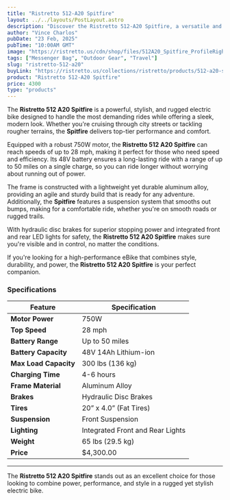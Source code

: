 ```yaml
---
title: "Ristretto 512-A20 Spitfire"
layout: ../../layouts/PostLayout.astro
description: "Discover the Ristretto 512-A20 Spitfire, a versatile and stylish messenger bag designed for daily commuters and adventurers alike."
author: "Vince Charlos"
pubDate: "23 Feb, 2025"
pubTime: "10:00AM GMT"
image: "https://ristretto.us/cdn/shop/files/512A20_Spitfire_ProfileRightView_01.jpg?v=1718302465&width=3000"
tags: ["Messenger Bag", "Outdoor Gear", "Travel"]
slug: "ristretto-512-a20"
buyLink: "https://ristretto.us/collections/ristretto/products/512-a20-spitfire?variant=48656093118742"
product: "Ristretto 512-A20 Spitfire"
price: 4300
type: "products"
---
```


The **Ristretto 512 A20 Spitfire** is a powerful, stylish, and rugged electric bike designed to handle the most demanding rides while offering a sleek, modern look. Whether you're cruising through city streets or tackling rougher terrains, the **Spitfire** delivers top-tier performance and comfort.

Equipped with a robust 750W motor, the **Ristretto 512 A20 Spitfire** can reach speeds of up to 28 mph, making it perfect for those who need speed and efficiency. Its 48V battery ensures a long-lasting ride with a range of up to 50 miles on a single charge, so you can ride longer without worrying about running out of power.

The frame is constructed with a lightweight yet durable aluminum alloy, providing an agile and sturdy build that is ready for any adventure. Additionally, the **Spitfire** features a suspension system that smooths out bumps, making for a comfortable ride, whether you're on smooth roads or rugged trails.

With hydraulic disc brakes for superior stopping power and integrated front and rear LED lights for safety, the **Ristretto 512 A20 Spitfire** makes sure you're visible and in control, no matter the conditions.

If you're looking for a high-performance eBike that combines style, durability, and power, the **Ristretto 512 A20 Spitfire** is your perfect companion.

### Specifications

| Feature               | Specification                    |
| --------------------- | -------------------------------- |
| **Motor Power**       | 750W                             |
| **Top Speed**         | 28 mph                           |
| **Battery Range**     | Up to 50 miles                   |
| **Battery Capacity**  | 48V 14Ah Lithium-ion             |
| **Max Load Capacity** | 300 lbs (136 kg)                 |
| **Charging Time**     | 4-6 hours                        |
| **Frame Material**    | Aluminum Alloy                   |
| **Brakes**            | Hydraulic Disc Brakes            |
| **Tires**             | 20” x 4.0” (Fat Tires)           |
| **Suspension**        | Front Suspension                 |
| **Lighting**          | Integrated Front and Rear Lights |
| **Weight**            | 65 lbs (29.5 kg)                 |
| **Price**             | $4,300.00                        |

---

The **Ristretto 512 A20 Spitfire** stands out as an excellent choice for those looking to combine power, performance, and style in a rugged yet stylish electric bike.
